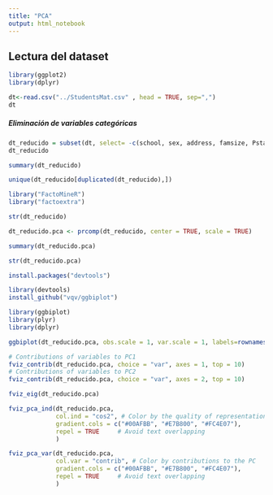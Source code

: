 ```yaml
---
title: "PCA"
output: html_notebook
---
```


## Lectura del dataset
```r
library(ggplot2)
library(dplyr)

dt<-read.csv("../StudentsMat.csv" , head = TRUE, sep=",")
dt
```

##### Eliminación de variables categóricas
```r
dt_reducido = subset(dt, select= -c(school, sex, address, famsize, Pstatus, Mjob, Fjob, reason, guardian, schoolsup, famsup, paid, activities, nursery, higher, internet, romantic))
dt_reducido
```

```r
summary(dt_reducido)
```


```r
unique(dt_reducido[duplicated(dt_reducido),])
```


```r
library("FactoMineR")
library("factoextra")
```

```r
str(dt_reducido)
```

```r
dt_reducido.pca <- prcomp(dt_reducido, center = TRUE, scale = TRUE)
```

```r
summary(dt_reducido.pca)
```
```r
str(dt_reducido.pca)
```

```r
install.packages("devtools")
```

```r
library(devtools)
install_github("vqv/ggbiplot")
```

```r
library(ggbiplot)
library(plyr)
library(dplyr)

ggbiplot(dt_reducido.pca, obs.scale = 1, var.scale = 1, labels=rownames(dt_reducido), groups=dt_reducido$Walc, ellipse=TRUE)
```

```r
# Contributions of variables to PC1
fviz_contrib(dt_reducido.pca, choice = "var", axes = 1, top = 10)
# Contributions of variables to PC2
fviz_contrib(dt_reducido.pca, choice = "var", axes = 2, top = 10)
```

```r
fviz_eig(dt_reducido.pca)
```

```r
fviz_pca_ind(dt_reducido.pca,
             col.ind = "cos2", # Color by the quality of representation
             gradient.cols = c("#00AFBB", "#E7B800", "#FC4E07"),
             repel = TRUE     # Avoid text overlapping
             )
```


```r
fviz_pca_var(dt_reducido.pca,
             col.var = "contrib", # Color by contributions to the PC
             gradient.cols = c("#00AFBB", "#E7B800", "#FC4E07"),
             repel = TRUE     # Avoid text overlapping
             )
```

